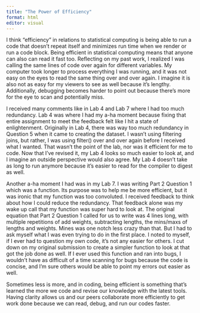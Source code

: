 ```yaml
---
title: "The Power of Efficiency"
format: html
editor: visual
---
```


I think "efficiency" in relations to statistical computing is being able to run a code that doesn't repeat itself and minimizes run time when we render or run a code block. Being efficient in statistical computing means that anyone can also can read it fast too. Reflecting on my past work, I realized I was calling the same lines of code over again for different variables. My computer took longer to process everything I was running, and it was not easy on the eyes to read the same thing over and over again. I imagine it is also not as easy for my viewers to see as well because it's lengthy. Additionally, debugging becomes harder to point out because there's more for the eye to scan and potentially miss.

I received many comments like in Lab 4 and Lab 7 where I had too much redundancy. Lab 4 was where I had my a-ha moment because fixing that entire assignment to meet the feedback felt like I hit a state of enlightenment. Originally in Lab 4, there was way too much redundancy in Question 5 when it came to creating the dataset. I wasn't using filtering joins, but rather, I was using filter() over and over again before I received what I wanted. That wasn't the point of the lab, nor was it efficient for me to code. Now that I've revised it, my Lab 4 looks so much easier to look at, and I imagine an outside perspective would also agree. My Lab 4 doesn't take as long to run anymore because it's easier to read for the compiler to digest as well.

Another a-ha moment I had was in my Lab 7. I was writing Part 2 Question 1 which was a function. Its purpose was to help me be more efficient, but it was ironic that my function was too convoluted. I received feedback to think about how I could reduce the redundancy. That feedback alone was my wake up call that my function was super hard to look at. The original equation that Part 2 Question 1 called for us to write was 4 lines long, with multiple repetitions of add weights, subtracting lengths, the mins/maxs of lengths and weights. Mines was one notch less crazy than that. But I had to ask myself what I was even trying to do in the first place. I noted to myself, if I ever had to question my own code, it's not any easier for others. I cut down on my original submission to create a simpler function to look at that got the job done as well. If I ever used this function and ran into bugs, I wouldn't have as difficult of a time scanning for bugs because the code is concise, and I'm sure others would be able to point my errors out easier as well.

Sometimes less is more, and in coding, being efficient is something that's learned the more we code and revise our knowledge with the latest tools. Having clarity allows us and our peers collaborate more efficiently to get work done because we can read, debug, and run our codes faster.
